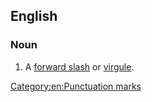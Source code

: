 ==English==

===Noun===
{{en-noun|sg=[[slant]] [[bar]]}}

# A [[forward slash]] or [[virgule]].

[[Category:en:Punctuation marks]]